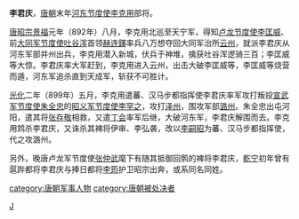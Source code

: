 '''李君庆'''{{BD|9世纪||899年|catIdx=L}}，[[唐朝|唐朝]]末年[[河东节度使|河东节度使]][[李克用|李克用]]部将。

[[唐昭宗|唐昭宗]][[景福_(唐朝)|景福]]元年（892年）八月，李克用北巡至天宁军，得知[[卢龙节度使|卢龙节度使]][[李匡威|李匡威]]、前[[大同军节度使|大同军节度使]][[吐谷浑|吐谷浑]]首领[[赫连鐸|赫连鐸]]率兵八万想夺回大同军治所[[云州_(开元)|云州]]，就派李君庆从河东军部并州出兵，李克用潜入新城，伏兵于神堆，擒获吐谷浑逻骑三百；李匡威等大惊。李君庆率大军赶到，李克用进入云州，出击大破李匡威等，李匡威等烧营而遁，河东军追杀直到天成军，斩获不可胜计。

[[光化|光化]]二年（899年）五月，李克用遣蕃、汉马步都指挥使李君庆率军攻打叛投[[宣武军节度使|宣武军节度使]][[朱全忠|朱全忠]]的[[昭义军节度使|昭义军节度使]][[李罕之|李罕之]]，攻打[[泽州|泽州]]，围攻军部[[潞州|潞州]]。朱全忠出屯河阳，遣其将[[张存敬|张存敬]]相救，又遣[[丁会|丁会]]率军后继，大破河东军，李君庆解围而去。李克用鸩杀李君庆，又诛杀其裨将伊审、李弘袭，改以[[李嗣昭|李嗣昭]]为蕃、汉马步都指挥使，代之攻潞州。

另外，晚唐卢龙军节度使[[张仲武|张仲武]]麾下有随其抵御回鹘的裨将李君庆，[[乾宁|乾宁]]初年曾有扈跸都将李君庆与捧日都将[[李筠_(唐朝)|李筠]]护卫昭宗出奔，或系同名同姓。

{{DEFAULTSORT:L}}
[[Category:李姓|J]]
[[category:唐朝军事人物|category:唐朝军事人物]]
[[category:唐朝被处决者|category:唐朝被处决者]]